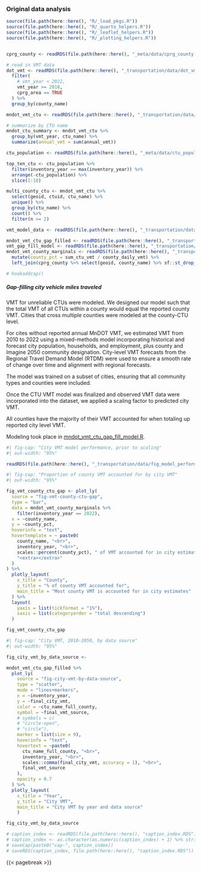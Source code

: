 ### Original data analysis {#sec-metc-data-anaylsis}

```r
source(file.path(here::here(), "R/_load_pkgs.R"))
source(file.path(here::here(), "R/_quarto_helpers.R"))
source(file.path(here::here(), "R/_leaflet_helpers.R"))
source(file.path(here::here(), "R/_plotting_helpers.R"))


cprg_county <- readRDS(file.path(here::here(), "_meta/data/cprg_county.RDS"))

# read in VMT data
dot_vmt <- readRDS(file.path(here::here(), "_transportation/data/dot_vmt.RDS")) %>%
  filter(
    # vmt_year < 2022,
    vmt_year >= 2018,
    cprg_area == TRUE
  ) %>%
  group_by(county_name)

mndot_vmt_ctu <- readRDS(file.path(here::here(), "_transportation/data/mndot_vmt_ctu.RDS"))

# summarize by CTU name
mndot_ctu_summary <- mndot_vmt_ctu %>%
  group_by(vmt_year, ctu_name) %>%
  summarize(annual_vmt = sum(annual_vmt))

ctu_population <- readRDS(file.path(here::here(), "_meta/data/ctu_population.RDS"))

top_ten_ctu <- ctu_population %>%
  filter(inventory_year == max(inventory_year)) %>%
  arrange(-ctu_population) %>%
  slice(1:10)

multi_county_ctu <- mndot_vmt_ctu %>%
  select(geoid, ctuid, ctu_name) %>%
  unique() %>%
  group_by(ctu_name) %>%
  count() %>%
  filter(n >= 2)

vmt_model_data <- readRDS(file.path(here::here(), "_transportation/data/vmt_model_data.RDS"))

mndot_vmt_ctu_gap_filled <- readRDS(file.path(here::here(), "_transportation/data/mndot_vmt_ctu_gap_filled.RDS"))
vmt_gap_fill_model <- readRDS(file.path(here::here(), "_transportation/data/vmt_gap_fill_model.RDS"))
mndot_vmt_county_marginals <- readRDS(file.path(here::here(), "_transportation/data/mndot_vmt_county_marginals.RDS")) %>%
  mutate(county_pct = sum_ctu_vmt / county_daily_vmt) %>%
  left_join(cprg_county %>% select(geoid, county_name) %>% sf::st_drop_geometry() %>% unique())

# hookaddcap()
```


##### Gap-filling city vehicle miles traveled

VMT for unreliable CTUs were modeled. We designed our model such that the total VMT of all CTUs within a county would equal the reported county VMT. Cities that cross multiple counties were modeled at the county-CTU level.

For cites without reported annual MnDOT VMT, we estimated VMT from 2010 to 2022 using a mixed-methods model incorporating historical and forecast city population, households, and employment, plus county and Imagine 2050 community designation. City-level VMT forecasts from the Regional Travel Demand Model (RTDM) were used to ensure a smooth rate of change over time and alignment with regional forecasts.  

The model was trained on a subset of cities, ensuring that all community types and counties were included. 

Once the CTU VMT model was finalized and observed VMT data were incorporated into the dataset, we applied a scaling factor to predicted city VMT. 

All counties have the majority of their VMT accounted for when totaling up reported city level VMT. 

Modeling took place in [mndot_vmt_ctu_gap_fill_model.R](data-raw/mndot_vmt_ctu_gap_fill_model.R).


```r
#| fig-cap: "City VMT model performance, prior to scaling"
#| out-width: "95%"

readRDS(file.path(here::here(), "_transportation/data/fig_model_performance.RDS"))
```


```r
#| fig-cap: "Proportion of county VMT accounted for by city VMT"
#| out-width: "95%"

fig_vmt_county_ctu_gap <- plot_ly(
  source = "fig-vmt-county-ctu-gap",
  type = "bar",
  data = mndot_vmt_county_marginals %>%
    filter(inventory_year == 2022),
  x = ~county_name,
  y = ~county_pct,
  hoverinfo = "text",
  hovertemplate = ~ paste0(
    county_name, "<br>",
    inventory_year, "<br>",
    scales::percent(county_pct), " of VMT accounted for in city estimates", "<br>",
    "<extra></extra>"
  )
) %>%
  plotly_layout(
    x_title = "County",
    y_title = "% of county VMT accounted for",
    main_title = "Most county VMT is accounted for in city estimates"
  ) %>%
  layout(
    yaxis = list(tickformat = "1%"),
    xaxis = list(categoryorder = "total descending")
  )

fig_vmt_county_ctu_gap
```


```r
#| fig-cap: "City VMT, 2010-2050, by data source"
#| out-width: "95%"

fig_city_vmt_by_data_source <- 

mndot_vmt_ctu_gap_filled %>% 
  plot_ly(
    source = "fig-city-vmt-by-data-source",
    type = "scatter",
    mode = "lines+markers",
    x = ~inventory_year,
    y = ~final_city_vmt,
    color = ~ctu_name_full_county,
    symbol = ~final_vmt_source,
    # symbols = c(
    # "circle-open",
    # "circle"),
    marker = list(size = 9),
    hoverinfo = "text",
    hovertext = ~paste0(
      ctu_name_full_county, "<br>",
      inventory_year, "<br>",
      scales::comma(final_city_vmt, accuracy = 1), "<br>",
      final_vmt_source
    ),
    opacity = 0.7
  ) %>% 
  plotly_layout(
    x_title = "Year",
    y_title = "City VMT",
    main_title = "City VMT by year and data source"
    )

fig_city_vmt_by_data_source

```




```r
# caption_index <- readRDS(file.path(here::here(), "caption_index.RDS"))
# caption_index <- as.character(as.numeric(caption_index) + 1) %>% stringr::str_pad(width = 2, side = "left", pad = "0")
# saveCap(paste0("cap-", caption_index))
# saveRDS(caption_index, file.path(here::here(), "caption_index.RDS"))
```
{{< pagebreak >}}
